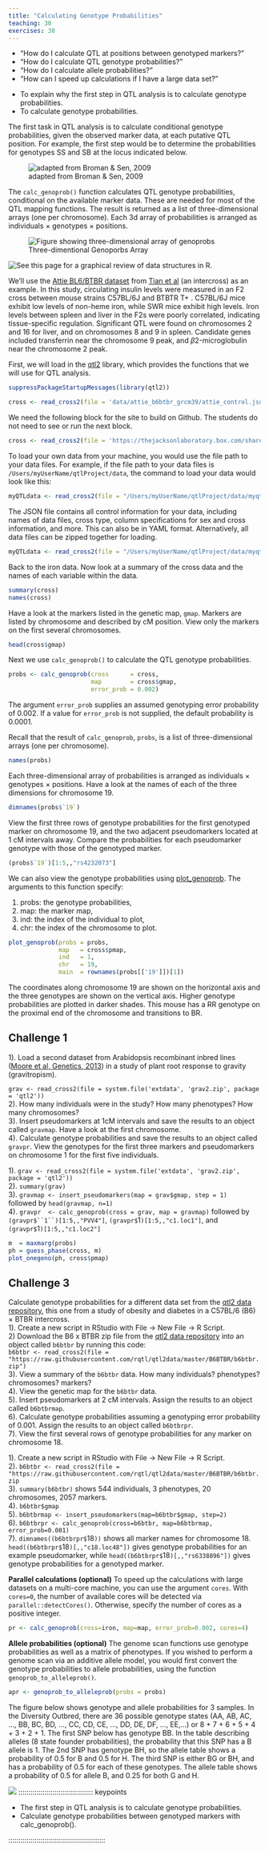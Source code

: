 ```yaml
---
title: "Calculating Genotype Probabilities"
teaching: 30
exercises: 30
---
```


:::::::::::::::::::::::::::::::::::::: questions 

- "How do I calculate QTL at positions between genotyped markers?"
- "How do I calculate QTL genotype probabilities?"
- "How do I calculate allele probabilities?"
- "How can I speed up calculations if I have a large data set?"

::::::::::::::::::::::::::::::::::::::::::::::::

::::::::::::::::::::::::::::::::::::: objectives

- To explain why the first step in QTL analysis is to calculate genotype 
probabilities.
- To calculate genotype probabilities.

::::::::::::::::::::::::::::::::::::::::::::::::

The first task in QTL analysis is to calculate conditional genotype 
probabilities, given the observed marker data, at each putative QTL position. 
For example, the first step would be to determine the probabilities for 
genotypes SS and SB at the locus indicated below.

![adapted from Broman & Sen, 2009](fig/unknown_genotype.png)

The `calc_genoprob()` function calculates QTL genotype probabilities, 
conditional on the available marker data. These are needed for most of the QTL 
mapping functions. The result is returned as a list of three-dimensional arrays 
(one per chromosome). Each 3d array of probabilities is arranged as individuals 
&times; genotypes &times; positions.

![Three-dimentional Genoporbs Array](fig/threeD_array.png){alt='Figure showing three-dimensional array of genoprobs'}

![See this page for a graphical review of data structures in R](http://venus.ifca.unican.es/Rintro/_images/dataStructuresNew.png).  

We'll use the
[Attie BL6/BTBR dataset](https://thejacksonlaboratory.box.com/shared/static/svw7ivp5hhmd7vb8fy26tc53h7r85wez.zip)
from 
[Tian et al](https://www.ncbi.nlm.nih.gov/pmc/articles/PMC4649649/)
(an intercross) as an example. In this study, circulating insulin levels were 
measured in an F2 cross between mouse strains C57BL/6J and BTBTR T+ <tf>. C57BL/6J 
mice exhibit low levels of non-heme iron, while SWR mice exhibit high levels. Iron 
levels between spleen and liver in the F2s were poorly correlated, indicating 
tissue-specific regulation. Significant QTL were found on chromosomes 2 and 16 
for liver, and on chromosomes 8 and 9 in spleen. Candidate genes included 
transferrin near the chromosome 9 peak, and <i>&beta;</i>2-microglobulin near 
the chromosome 2 peak.

First, we will load in the [qtl2]() library, which provides the functions that
we will use for QTL analysis.

```r
suppressPackageStartupMessages(library(qtl2))
```


```r
cross <- read_cross2(file = 'data/attie_b6btbr_grcm39/attie_control.json')
```

:::::::::::::::::::::::::::::::::::::::::::::::::::::::::::: instructor

We need the following block for the site to build on Github. The students do
not need to see or run the next block.

:::::::::::::::::::::::::::::::::::::::::::::::::::::::::::::::::::::::

```r
cross <- read_cross2(file = 'https://thejacksonlaboratory.box.com/shared/static/svw7ivp5hhmd7vb8fy26tc53h7r85wez.zip')
```


To load your own data from your machine, you would use the file path to your 
data files. For example, if the file path to your data files is 
`/Users/myUserName/qtlProject/data`, the command to load your data would look 
like this:

```r
myQTLdata <- read_cross2(file = "/Users/myUserName/qtlProject/data/myqtldata.json" )
```

The JSON file contains all control information for your data, including names of 
data files, cross type, column specifications for sex and cross information, and 
more. This can also be in YAML format. Alternatively, all data files can be 
zipped together for loading.

```r
myQTLdata <- read_cross2(file = "/Users/myUserName/qtlProject/data/myqtldata.zip" )
```

Back to the iron data. Now look at a summary of the cross data and the names of 
each variable within the data.

```r
summary(cross)
names(cross)
```

Have a look at the markers listed in the genetic map, `gmap`. Markers are listed 
by chromosome and described by cM position. View only the markers on the first 
several chromosomes.

```r
head(cross$gmap)
```

Next we use `calc_genoprob()` to calculate the QTL genotype probabilities.

```r
probs <- calc_genoprob(cross      = cross, 
                       map        = cross$gmap, 
                       error_prob = 0.002)
```

The argument `error_prob` supplies an assumed genotyping error probability of 
0.002. If a value for `error_prob` is not supplied, the default probability is 
0.0001. 

Recall that the result of `calc_genoprob`, `probs`, is a list of three-dimensional 
arrays (one per chromosome). 

```r
names(probs)
```

Each three-dimensional array of probabilities is arranged as individuals &times; 
genotypes &times; positions. Have a look at the names of each of the three 
dimensions for chromosome 19.

```r
dimnames(probs$`19`)
```

View the first three rows of genotype probabilities for the first genotyped 
marker on chromosome 19, and the two adjacent pseudomarkers located at 1 cM 
intervals away. Compare the probabilities for each pseudomarker genotype with 
those of the genotyped marker.

```r
(probs$`19`)[1:5,,"rs4232073"]
```

We can also view the genotype probabilities using 
[plot_genoprob](https://github.com/rqtl/qtl2/blob/master/R/plot_genoprob.R). The 
arguments to this function specify:

1. probs: the genotype probabilities,
1. map: the marker map,
1. ind: the index of the individual to plot,
1. chr: the index of the chromosome to plot.

```r
plot_genoprob(probs = probs, 
              map   = cross$pmap, 
              ind   = 1, 
              chr   = 19, 
              main  = rownames(probs[['19']])[1])
```

The coordinates along chromosome 19 are shown on the horizontal axis and the 
three genotypes are shown on the vertical axis. Higher genotype probabilities 
are plotted in darker shades. This mouse has a RR genotype on the proximal end 
of the chromosome and transitions to BR.


::::::::::::::::::::::::::::::::::::: challenge 

## Challenge 1

<!-- DMG: Not sure about this. I'd rather plot more samples or chromosomes. -->

1). Load a second dataset from Arabidopsis recombinant inbred lines 
([Moore et al, Genetics, 2013](https://www.genetics.org/content/195/3/1077)) 
in a study of plant root response to gravity (gravitropism).  

`grav <- read_cross2(file = system.file('extdata', 'grav2.zip', package = 'qtl2'))`  
2). How many individuals were in the study? How many phenotypes? 
How many chromosomes?  
3). Insert pseudomarkers at 1cM intervals and save the results 
to an object called `gravmap`. Have a look at the first chromosome.  
4). Calculate genotype probabilities and save the results to an object 
called `gravpr`. View the genotypes for the first three markers and 
pseudomarkers on chromosome 1 for the first five individuals.   

:::::::::::::::::::::::: solution 

1). `grav <- read_cross2(file = system.file('extdata', 'grav2.zip', package = 'qtl2'))`  
2). `summary(grav)`   
3). `gravmap <- insert_pseudomarkers(map = grav$gmap, step = 1)`  
followed by `head(gravmap, n=1)`   
4). `gravpr  <- calc_genoprob(cross = grav, map = gravmap)` followed by  
`(gravpr$``1``)[1:5,,"PVV4"]`, `(gravpr$`1`)[1:5,,"c1.loc1"]`, and  
`(gravpr$`1`)[1:5,,"c1.loc2"]`

<!-- DMG: What about this? -->

```r
m  = maxmarg(probs)
ph = guess_phase(cross, m)
plot_onegeno(ph, cross$pmap)
```

:::::::::::::::::::::::::::::::::


## Challenge 3

Calculate genotype probabilities for a different data set from the 
[qtl2 data repository](https://github.com/rqtl/qtl2data), this one from a study 
of obesity and diabetes in a C57BL/6 (B6) × BTBR intercross.   
1). Create a new script in RStudio with File -> New File -> R Script.  
2)  Download the B6 x BTBR zip file from the 
[qtl2 data repository](https://github.com/rqtl/qtl2data) into an object 
called `b6btbr` by running this code:  
`b6btbr <- read_cross2(file = "https://raw.githubusercontent.com/rqtl/qtl2data/master/B6BTBR/b6btbr.zip")`  
3). View a summary of the `b6btbr` data. How many individuals? phenotypes? 
chromosomes? markers?  
4). View the genetic map for the `b6btbr` data.  
5). Insert pseudomarkers at 2 cM intervals. Assign the results to an object 
called `b6btbrmap`.    
6). Calculate genotype probabilities assuming a genotyping error probability 
of 0.001. Assign the results to an object called `b6btbrpr`.    
7). View the first several rows of genotype probabilities for any marker on 
chromosome 18.  

:::::::::::::::::::::::: solution 

1). Create a new script in RStudio with File -> New File -> R Script.  
2). `b6btbr <- read_cross2(file = "https://raw.githubusercontent.com/rqtl/qtl2data/master/B6BTBR/b6btbr.zip`  
3). `summary(b6btbr)` shows 544 individuals, 3 phenotypes, 20 chromosomes, 
2057 markers.  
4). `b6btbr$gmap`  
5). `b6btbrmap <- insert_pseudomarkers(map=b6btbr$gmap, step=2)`  
6). `b6btbrpr <- calc_genoprob(cross=b6btbr, map=b6btbrmap, error_prob=0.001)`  
7). `dimnames((b6btbrpr$`18`))` shows all marker names for chromosome 18. 
`head((b6btbrpr$`18`)[,,"c18.loc48"])` gives genotype probabilities for an 
example pseudomarker, while `head((b6btbrpr$`18`)[,,"rs6338896"])`  gives 
genotype probabilities for a genotyped marker.

:::::::::::::::::::::::::::::::::


:::::::::::::::::::::::::::::::::::::


**Parallel calculations (optional)** To speed up the calculations with large 
datasets on a multi-core machine, you can use the argument `cores`. With 
`cores=0`, the number of available cores will be detected via 
`parallel::detectCores()`. Otherwise, specify the number of cores as a positive 
integer.

```r
pr <- calc_genoprob(cross=iron, map=map, error_prob=0.002, cores=4)
```

**Allele probabilities (optional)** The genome scan functions use genotype 
probabilities as well as a matrix of phenotypes. If you wished to perform a 
genome scan via an additive allele model, you would first convert the genotype 
probabilities to allele probabilities, using the function 
`genoprob_to_alleleprob()`.

```r
apr <- genoprob_to_alleleprob(probs = probs)
```

The figure below shows genotype and allele probabilities for 3 samples. In the 
Diversity Outbred, there are 36 possible genotype states 
(AA, AB, AC, ..., BB, BC, BD, ..., CC, CD, CE, ..., DD, DE, DF, ..., EE,...) or 
8 + 7 + 6 + 5 + 4 + 3 + 2 + 1. The first SNP below has genotype BB. In the table 
describing alleles (8 state founder probabilities), the probability that this 
SNP has a B allele is 1. The 2nd SNP has genotype BH, so the allele table shows 
a probability of 0.5 for B and 0.5 for H. The third SNP is either BG or BH, and 
has a probability of 0.5 for each of these genotypes. The allele table shows a 
probability of 0.5 for allele B, and 0.25 for both G and H.

![](../fig/geno-to-allele-probs.png)
::::::::::::::::::::::::::::::::::::: keypoints 

- The first step in QTL analysis is to calculate genotype probabilities.
- Calculate genotype probabilities between genotyped markers with 
calc_genoprob().

::::::::::::::::::::::::::::::::::::::::::::::::
